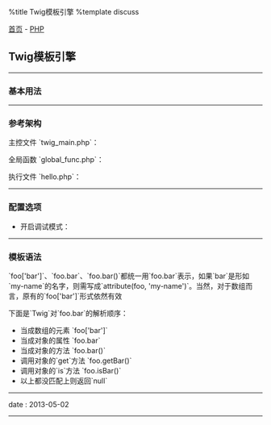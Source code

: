 %title Twig模板引擎
%template discuss

[[../../index|首页]] - [[index|PHP]]
==Twig模板引擎==
----
===基本用法===

{{{class="brush: php"
require_once 'Twig/Autoloader.php';                                    // 加载引导文件
Twig_Autoloader::register();                                           // 注册引导器


$loader = new Twig_Loader_Filesystem('./templates');                   // 指定模板文件存放目录
$twig   = new Twig_Environment($loader, array('cache' => './cache'));  // 指定缓存文件存放目录


echo $twig->render('main.twig', array('name' => 'Ruchee'));            // 模板渲染
}}}
----
===参考架构===

主控文件 `twig_main.php`：
{{{class="brush: php"
require_once 'Twig/Autoloader.php';
require_once './global_func.php';

// 注册启动器
Twig_Autoloader::register();

// 指定目录
const TEMPLATES_PATH = './templates';
const CACHE_PATH     = './cache';

// 初始化引擎
$Loader = new Twig_Loader_Filesystem(TEMPLATES_PATH);
$Twig   = new Twig_Environment($Loader, array('cache' => CACHE_PATH));
}}}

全局函数 `global_func.php`：
{{{class="brush: php"
// 获取脚本文件名 [不包括后缀]
if (! function_exists('get_filename')) {
  function get_filename () {
    $fname  = $_SERVER['SCRIPT_NAME'];
    $fname  = explode('/', $fname);
    $fname  = explode('.php', $fname[count($fname)-1]);
    $fname  = $fname[0];

    return $fname;
  }  // function
}
}}}

执行文件 `hello.php`：
{{{class="brush: php"
require_once './twig_main.php';

$data   = array('name' => 'Ruchee');
$render = $Twig->render(get_filename().'.twig', $data);
echo $render;
}}}
----
===配置选项===

* 开启调试模式：
{{{class="brush: php"
$Twig = new Twig_Environment($Loader, array('debug' => true));
}}}
----
===模板语法===

`foo['bar']`、`foo.bar`、`foo.bar()`都统一用`foo.bar`表示，如果`bar`是形如`my-name`的名字，则需写成`attribute(foo, 'my-name')`。当然，对于数组而言，原有的`foo['bar']`形式依然有效

下面是`Twig`对`foo.bar`的解析顺序：
* 当成数组的元素 `foo['bar']`
* 当成对象的属性 `foo.bar`
* 当成对象的方法 `foo.bar()`
* 调用对象的`get`方法 `foo.getBar()`
* 调用对象的`is`方法 `foo.isBar()`
* 以上都没匹配上则返回`null`
----
<red>date</red> : 2013-05-02
----
